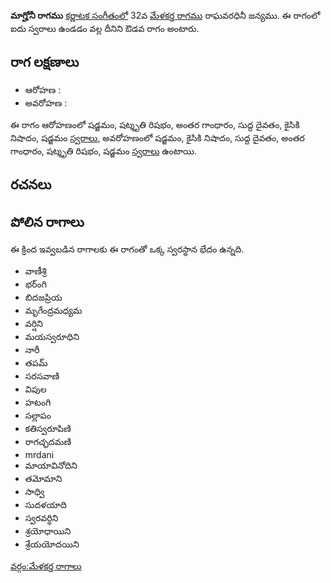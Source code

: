 {{Infobox ragam
	| name          	= మాగ్హోనీ
	| synonym	    	= 
	| mela          	= 
	| chakra        	= 
	| janaka        	= 
	| type          	= ఔడవ
	| arohanam      	= {{svaraC|S|R3|G3|D1|N2|S'}} 
	| avarohanam    	= {{svaraC|S'|N2|D1|G3|R3|S}}
	| jeeva         	=
	| chhaya        	=
	| nyasa         	=
	| vishesha      	= 
	| equivalent  		= 
}}
{{కర్ణాటక సంగీత రాగాలు}}
'''మాగ్హోనీ రాగము''' [[కర్ణాటక సంగీతం]]లో 32వ [[మేళకర్త రాగము]] రాఘవరధినీ జన్యము.  ఈ రాగంలో ఐదు స్వరాలు ఉండడం వల్ల దీనిని ఔడవ రాగం అంటారు.


==రాగ లక్షణాలు==


* ఆరోహణ : {{svaraC|S|R3|G3|D1|N2|S'}} 
* అవరోహణ : {{svaraC|S'|N2|D1|G3|R3|S}}

ఈ రాగం ఆరోహణంలో షడ్జమం, షట్శృతి రిషభం, అంతర గాంధారం, సుద్ద దైవతం, కైసికి నిషాదం, షడ్జమం [[స్వరాలు]], అవరోహణంలో షడ్జమం, కైసికి నిషాదం, సుద్ద దైవతం, అంతర గాంధారం, షట్శృతి రిషభం, షడ్జమం [[స్వరాలు]] ఉంటాయి.

==రచనలు==



==పోలిన రాగాలు==
ఈ క్రింద ఇవ్వబడిన రాగాలకు ఈ రాగంతో ఒక్క స్వరస్థాన భేదం ఉన్నది.
* వాణీశ్రి
* భర్ంగి
* బిదజప్రియ
* మృగేంద్రమధ్యమ
* వర్షిని
* మయస్వరూధిని
* నారీ
* తపమ్
* సరసవాణి
* విపుల
* హటంగి
* సల్లాపం
* కతిస్వరూపిణి
* రాగచ్ఛదమణి
* mrdani
* మాయావినోదిని
* తమోమాని
* సాధ్వి
* సుదళయాది
* స్వరవర్ధిని
* శ్రయోధాయిని
* శ్రేయయోదయిని



[[వర్గం:మేళకర్త రాగాలు]]